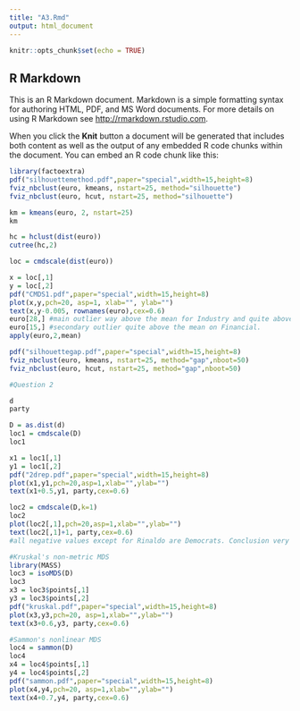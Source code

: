 ```yaml
---
title: "A3.Rmd"
output: html_document
---
```


```r
knitr::opts_chunk$set(echo = TRUE)
```

## R Markdown

This is an R Markdown document. Markdown is a simple formatting syntax for authoring HTML, PDF, and MS Word documents. For more details on using R Markdown see <http://rmarkdown.rstudio.com>.

When you click the **Knit** button a document will be generated that includes both content as well as the output of any embedded R code chunks within the document. You can embed an R code chunk like this:

```r
library(factoextra)
pdf("silhouettemethod.pdf",paper="special",width=15,height=8)
fviz_nbclust(euro, kmeans, nstart=25, method="silhouette")
fviz_nbclust(euro, hcut, nstart=25, method="silhouette")
```

```r
km = kmeans(euro, 2, nstart=25)
km

hc = hclust(dist(euro))
cutree(hc,2)

```

```r
loc = cmdscale(dist(euro))

x = loc[,1]
y = loc[,2]
pdf("CMDS1.pdf",paper="special",width=15,height=8)
plot(x,y,pch=20, asp=1, xlab="", ylab="")
text(x,y-0.005, rownames(euro),cex=0.6)
euro[28,] #main outlier way above the mean for Industry and quite above on Financial.
euro[15,] #secondary outlier quite above the mean on Financial.
apply(euro,2,mean)

```

```r
pdf("silhouettegap.pdf",paper="special",width=15,height=8)
fviz_nbclust(euro, kmeans, nstart=25, method="gap",nboot=50)
fviz_nbclust(euro, hcut, nstart=25, method="gap",nboot=50)
```


```r
#Question 2

d
party

D = as.dist(d)
loc1 = cmdscale(D)
loc1

x1 = loc1[,1]
y1 = loc1[,2]
pdf("2drep.pdf",paper="special",width=15,height=8)
plot(x1,y1,pch=20,asp=1,xlab="",ylab="")
text(x1+0.5,y1, party,cex=0.6)

loc2 = cmdscale(D,k=1)
loc2
plot(loc2[,1],pch=20,asp=1,xlab="",ylab="")
text(loc2[,1]+1, party,cex=0.6)
#all negative values except for Rinaldo are Democrats. Conclusion very similar to 2-dimensional representation. 
```

```r
#Kruskal's non-metric MDS
library(MASS)
loc3 = isoMDS(D)
loc3
x3 = loc3$points[,1]
y3 = loc3$points[,2]
pdf("kruskal.pdf",paper="special",width=15,height=8)
plot(x3,y3,pch=20, asp=1,xlab="",ylab="")
text(x3+0.6,y3, party,cex=0.6)
```

```r
#Sammon's nonlinear MDS
loc4 = sammon(D)
loc4
x4 = loc4$points[,1]
y4 = loc4$points[,2]
pdf("sammon.pdf",paper="special",width=15,height=8)
plot(x4,y4,pch=20, asp=1,xlab="",ylab="")
text(x4+0.7,y4, party,cex=0.6)
```

